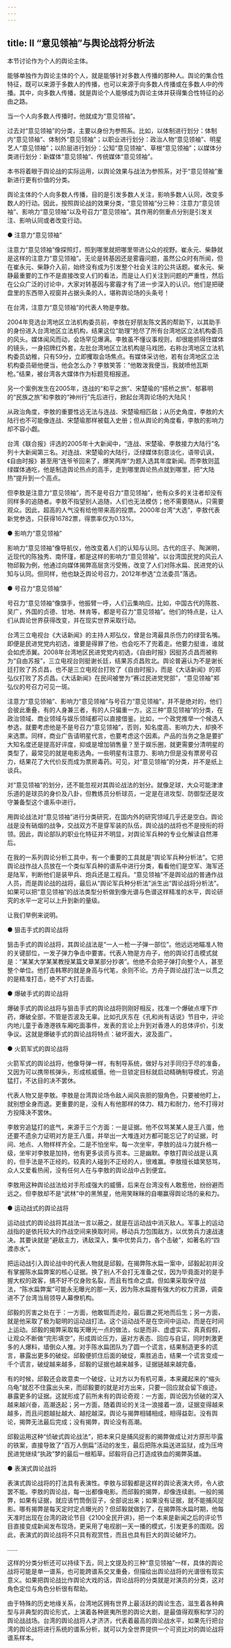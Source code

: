 ```yaml
---
---
---
```

title: Ⅱ “意见领袖”与舆论战将分析法
---

本节讨论作为个人的舆论主体。

能够单独作为舆论主体的个人，就是能够针对多数人传播的那种人。舆论的集合性特征，既可以来源于多数人的传播，也可以来源于向多数人传播或在多数人中的传播。其中，向多数人传播，就是舆论个人能够成为舆论主体并获得集合性特征的必由之路。

当一个人向多数人传播时，他就成为“意见领袖”。

过去对“意见领袖”的分类，主要以身份为参照系。比如，以体制进行划分：体制内“意见领袖”、体制外“意见领袖”；以职业进行划分：政治人物“意见领袖”、明星艺人“意见领袖”；以阶层进行划分：公知“意见领袖”、草根“意见领袖”；以媒体分类进行划分：新媒体“意见领袖”、传统媒体“意见领袖”。

本书将着眼于舆论战的实际运用，以舆论效果与战法为参照系，对于“意见领袖”重新进行更有价值的分类。

舆论主体的个人向多数人传播，目的是引发多数人关注，影响多数人认同，改变多数人的行动。因此，按照舆论战的效果分类，“意见领袖”分三种：注意力“意见领袖”、影响力“意见领袖”以及号召力“意见领袖”。其作用的侧重点分别是引发关注、影响认同或者改变行动。


● 注意力“意见领袖”

注意力“意见领袖”像探照灯，照到哪里就把哪里带进公众的视野。崔永元、柴静就是这样的注意力“意见领袖”。无论是转基因还是雾霾问题，虽然公众时有所闻，但在崔永元、柴静介入前，始终没有成为引发整个社会关注的公共话题。崔永元、柴静最重要的工作不是直接改变人们的看法，而是让人们关注到问题的严重性，然后在公众广泛的讨论中，大家对转基因与雾霾才有了进一步深入的认识。他们是把硬盘里的东西带入视窗并占据头条的人，堪称舆论场的头条号！

在台湾，注意力“意见领袖”的代表人物是李敖。

2004年竞选台湾地区立法机构委员前，李敖在好朋友陈文茜的帮助下，以其助手的身份进入台湾地区立法机构，结果这位“助理”抢尽了所有台湾地区立法机构委员的风头。媒体闻风而动，会场罕见爆满。李敖虽不懂议事规则，却很能抓得住媒体的镜头，一身招牌红外套，左批台湾地区立法机构是马戏团，右称台湾地区立法机构委员幼稚，只有59分，立即攫取会场焦点。有媒体采访他，若有台湾地区立法机构委员砸他便当，他会怎么办？李敖笑答：“他敢泼我便当，我就喷他瓦斯枪。”结果，被台湾各大媒体作为标题竞相报道。

另一个案例发生在2005年，连战的“和平之旅”、宋楚瑜的“搭桥之旅”、郁慕明的“民族之旅”和李敖的“神州行”先后进行，掀起台湾舆论场的大陆风！

从政治角度，李敖的重要性远无法与连战、宋楚瑜相匹敌；从历史角度，李敖的大陆行也不可能像连战、宋楚瑜那样被载入史册；但从舆论的角度看，李敖的影响力却不容小觑。

台湾《联合报》评选的2005年十大新闻中，“连战、宋楚瑜、李敖接力大陆行”名列十大新闻第三名。对连战、宋楚瑜的大陆行，泛绿媒体刻意淡化，语带讥讽，《自由时报》甚至用“连爷爷回来了，爆笑两岸”为题入选其年度新闻。而李敖则蓝绿媒体通吃，他是制造舆论热点的高手，走到哪里舆论热点就到哪里，把“大陆热”提升到一个高点。

但李敖是注意力“意见领袖”，而不是号召力“意见领袖”，他有众多的关注者却没有同样多的追随者。李敖不指望别人追随，人们也无法模仿；他不需要随从，只需要观众。因此，超高的人气没有给他带来高的投票。2000年台湾“大选”，李敖代表新党参选，只获得16782票，得票率仅为0.13%。


● 影响力“意见领袖”

影响力“意见领袖”像导航仪，他改变着人们的认知与认同。古代的庄子、陶渊明，近现代的陈独秀、南怀瑾，都是这样的影响力“意见领袖”。以台湾国民党的风云人物邱毅为例，他通过向媒体揭弊高层贪污受贿，改变了人们对陈水扁、民进党的认知与认同。但同样，他也缺乏舆论号召力，2012年参选“立法委员”落选。


● 号召力“意见领袖”

号召力“意见领袖”像旗手，他振臂一呼，人们云集响应。比如，中国古代的陈胜、吴广，外国的贞德、甘地、林肯等，都是号召力“意见领袖”。他们的特点是，让人们从舆论世界获得改变，并在现实世界采取行动。

台湾三立电视台《大话新闻》的主持人郑弘仪，曾是台湾最具杀伤力的绿营名嘴。即便是民进党党内初选，谁要是得罪了他，也会吃不了兜着走。他要力挺谁，谁就会如虎添翼。2008年台湾地区民进党党内初选，《自由时报》因挺苏贞昌而被称为“自由苏报”，三立电视台则挺谢长廷，结果苏贞昌败北。舆论普遍认为不是谢长廷打败了苏贞昌，也不是三立电视台打败了《自由时报》，而是《大话新闻》的郑弘仪打败了苏贞昌。《大话新闻》在民间被誉为“赛过民进党党部”，“意见领袖”郑弘仪的号召力可见一斑。

注意力“意见领袖”、影响力“意见领袖”与号召力“意见领袖”，并不是绝对的，他们会彼此重叠，有的人身兼三者，有的人只偏重一方。这三种“意见领袖”的分类，在政治领域、商业领域与娱乐领域都可以直接借鉴。比如，一个政党推举一个候选人参选，就要考虑他是不是号召力“意见领袖”，否则，知名度高、影响力大，却换不来选票。同样，商业广告请明星代言，也要考虑这个因素。产品的当务之急是要扩大知名度还是提高好评度，抑或是增加销售量？至于娱乐圈，就更需要分清明星的类型了，最常见的就是电影选角。一些明星有注意力、影响力但是没有票房号召力，结果花了大代价反而成为票房毒药。可见，对“意见领袖”的分类，并不是纸上谈兵。

对“意见领袖”的划分，还不能忽视对其舆论战法的划分。就像足球，大众可能津津乐道的是球员的身价及八卦，但教练员分析球员，一定是在进攻型、防御型还是攻守兼备型这个谱系中进行。

用舆论战法对“意见领袖”进行分类研究，在国内外的研究领域几乎还是空白。舆论战是没有硝烟的战争，交战双方不是穿军装的队伍，舆论战的战将也不是授衔的将领。因此，舆论部队的职业化特征并不明显，对舆论军兵种的专业化解读自然滞后。

在我的一系列舆论分析工具中，有一个重要的工具就是“舆论军兵种分析法”。它把舆论战作战人员放在一个类似军兵种的谱系中进行分类，看看他们是空军、海军还是陆军，判断他们是装甲兵、炮兵还是工程兵。“意见领袖”不是舆论战的普通作战人员，而是舆论战的战将，最后从“舆论军兵种分析法”派生出“舆论战将分析法”。如果可以把“意见领袖”的战法类型分析做到像光谱与色谱这样精准的水平，舆论研究的水平一定可以上升到新的量级。

让我们举例来说明。


● 狙击手式的舆论战将

狙击手式的舆论战将，其舆论战法是“一人一枪一子弹一部位”。他远远地瞄准人物的关键部位，一发子弹力争击中要害。代表人物是方舟子，他的舆论打击模式就是：“某某大学某某教授某篇文章某部分抄袭”。他绝不会把子弹打向整个人，甚至整个单位。他打击韩寒的就是身高与代笔，余则不论。方舟子舆论战打法一以贯之的是精准打击，绝不扩大打击面。


● 爆破手式的舆论战将

爆破手式的舆论战将与狙击手式的舆论战将则刚好相反，找准一个爆破点埋下炸药，爆破全部，不管是否波及无辜。比如孔庆东在《孔和尚有话说》节目中，评论内地儿童于香港港铁车厢吃面事件，发表的言论上升到对香港人的总体评价，引发争议。这就是爆破手式的舆论战将特点：破坏面大，波及面广。


● 火箭军式的舆论战将

火箭军式的舆论战将，他像导弹一样，有制导系统，做好与对手同归于尽的准备，又因为可以携带核弹头，形成核威慑。他一旦锁定目标就启动精确制导模式，穷追猛打，不达目的决不罢休。

代表人物又是李敖。李敖是台湾舆论场令敌人闻风丧胆的狠角色，只要被他盯上，就别想全身而退。更重要的是，没有人有他那样的体力、精力和耐力，他不打得对方投降决不罢休。

李敖穷追猛打的底气，来源于三个方面：一是证据。他不仅骂某某人是王八蛋，他还要不遗余力证明对方是王八蛋，并举出一大堆连对方都可能忘记了的证据，时间、地点、人物样样齐全。二是不怕坐牢。每一次坐牢，李敖的战斗力就升格一级，坐牢对李敖是加持，他有更多谈资与资本。三是幽默。李敖打舆论战是认真的，但手法是不正经的。较真的人碰到不正经的人，很难赢。李敖擅长嬉笑怒骂，众人又爱看热闹，没有任何人在与李敖的舆论战中占到便宜。

李敖用这种舆论战法给对手形成强大的威慑，后来在台湾没有人敢惹他，纷纷避而远之。但李敖却不是“武林”中的黑煞星，他用笑眯眯的自嘲赢得舆论场的亲和力。


● 运动战式的舆论战将

运动战式的舆论战将其战法一言以蔽之，就是在运动战中消灭敌人。军事上的运动战指的是依托较大的作战空间来换取时间，移动兵力包围敌方，以优势兵力速战速决。其要诀就是“避敌主力，诱敌深入，集中优势兵力，各个击破”，如著名的“四渡赤水”。

把运动战引入舆论战中的代表人物就是邱毅。在揭弊陈水扁一案中，邱毅起初并没有掌握陈水扁弊案的核心证据。换了别人不会打无准备之仗，因为毕竟面对的是手握大权的政客，搞不好不仅身败名裂，而且有性命之虞。但如果采取保守战法，“陈水扁弊案”可能永无曝光的那一天，因为陈水扁握有强大的权力资源，调查进不了台湾当局领导人幕僚机构。

邱毅的厉害之处在于：一方面，他敢铤而走险，最后置之死地而后生；另一方面，就是他采取了极为聪明的运动战打法。这个运动战不是在空间中运动，而是在时间上运动。邱毅的揭弊采取每天曝光一点的做法，似是而非、虚虚实实、真真假假，让观众不断做“完形填空”，形成舆论压力，逼对方表态、回应与自证，同时刺激更多的人爆料，墙倒众人推。对手陈水扁团队为了圆一个谎言，结果制造更多的谎言，暴露出更多的破绽。邱毅便抓住后面的破绽，乘胜追击，结果一个谎言变成一千个谎言，破绽越来越多，邱毅的证据也越来越多，证据链越来越完备。

有的时候，邱毅还会故意卖一个破绽，让对方以为有机可乘，本来藏起来的“缩头乌龟”就忍不住露出头来，而邱毅要的就是对方出来，只要一回应就会留下痕迹，暴露更多的证据。这就形成了前所未有的舆论奇观：一方面，舆论因为侦破的深入越来越兴奋，高潮迭起；另一方面，随着舆论的关注一浪接着一浪，证据变得越来越多，而且问题越扯越大、越挖越深。舆论与揭弊相辅相成，相得益彰。没有舆论，揭弊无法最后完成；没有揭弊，舆论没有高潮。

邱毅运用这种“侦破式舆论战法”，把本来只是捕风捉影的揭弊做成让对方原形毕露的铁案，直接导致了“百万人倒扁”活动的发生，最后把陈水扁送进监狱，成为压垮民进党继续“执政”梦的最后一根稻草。邱毅将自己打造成铁血的揭弊英雄。


● 表演式舆论战将

表演式舆论战将的打法具有表演性。李敖与邱毅都是这样的舆论表演大师，令人欲罢不能。李敖的舆论战，每一出都像电影。而邱毅的揭弊，却像连续剧。一般的揭弊，如果有证据，就应该竹筒倒豆子，全部说出来；如果没有证据，就不能捕风捉影。哪有揭弊是每天定时定点曝光的？但邱毅就做到了，在揭弊陈水扁时期，他每天准时出现在台湾的政论节目《2100全民开讲》，把一个本来是新闻之后的评论节目直接变成新闻发布现场，更采用了电视剧一天一播的模式，引发更多的围观。因此，表演式的舆论战将不只具有观赏性，而且也具有巨大的舆论破坏力。

……

这样的分类分析还可以持续下去，同上文提及的三种“意见领袖”一样，具体的舆论战将可能是单一谱系，也可能跨谱系交叉重叠，但描绘出舆论战将的光谱很有现实意义。如果把舆论战比作舆论大戏的话，舆论战将的分类就是对演员的分类，这对角色定位与角色分析很有帮助。

由于特殊的历史地缘关系，台湾地区拥有世界上最活跃的舆论生态，滋生着各种典型与非典型的舆论形式，上演着各种匪夷所思的舆论大剧，是最值得观察和学习的舆论战战场。台湾的舆论战将人才济济，代表着最高的舆论战水平，如果先行把台湾的舆论战将进行系统的谱系分析，就可以为全世界提供一个可资比对的舆论战将谱系样本。